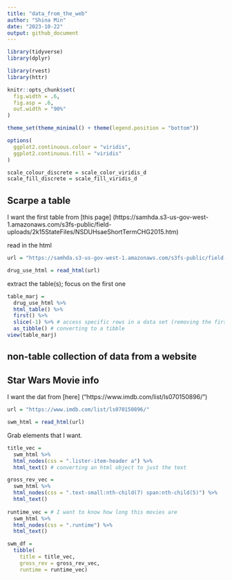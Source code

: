 ```yaml
---
title: "data_from_the_web"
author: "Shina Min"
date: "2023-10-22"
output: github_document
---
```



```r
library(tidyverse)
library(dplyr)

library(rvest)
library(httr)

knitr::opts_chunk$set(
  fig.width = .6,
  fig.asp = .6,
  out.width = "90%"
)

theme_set(theme_minimal() + theme(legend.position = "bottom"))

options(
  ggplot2.continuous.colour = "viridis",
  ggplot2.continuous.fill = "viridis"
)

scale_colour_discrete = scale_color_viridis_d
scale_fill_discrete = scale_fill_viridis_d
```


## Scarpe a table 

I want the first table from [this page] (https://samhda.s3-us-gov-west-1.amazonaws.com/s3fs-public/field-uploads/2k15StateFiles/NSDUHsaeShortTermCHG2015.htm)

read in the html
```r
url = "https://samhda.s3-us-gov-west-1.amazonaws.com/s3fs-public/field-uploads/2k15StateFiles/NSDUHsaeShortTermCHG2015.htm"

drug_use_html = read_html(url)
```


extract the table(s); focus on the first one

```r
table_marj = 
  drug_use_html %>%  
  html_table() %>%  
  first() %>%
  slice(-1) %>% # access specific rows in a data set (removing the first row)
  as_tibble() # converting to a tibble
view(table_marj)
```


## non-table collection of data from a website
## Star Wars Movie info

I want the dat from [here] ("https://www.imdb.com/list/ls070150896/")

```r
url = "https://www.imdb.com/list/ls070150896/"

swm_html = read_html(url)
```

Grab elements that I want. 

```r
title_vec =
  swm_html %>%
  html_nodes(css = ".lister-item-header a") %>%
  html_text() # converting an html object to just the text

gross_rev_vec =
  swm_html %>%
  html_nodes(css = ".text-small:nth-child(7) span:nth-child(5)") %>%
  html_text()
  
runtime_vec = # I want to know how long this movies are
  swm_html %>%
  html_nodes(css = ".runtime") %>%
  html_text()

swm_df =
  tibble(
    title = title_vec,
    gross_rev = gross_rev_vec,
    runtime = runtime_vec)
```





